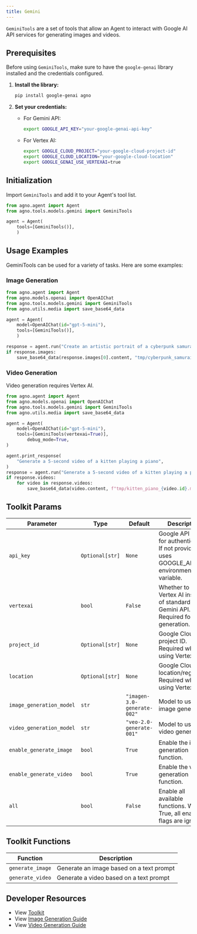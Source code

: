 ```yaml
---
title: Gemini
---
```


`GeminiTools` are a set of tools that allow an Agent to interact with Google AI API services for generating images and videos.

## Prerequisites

Before using `GeminiTools`, make sure to have the `google-genai` library installed and the credentials configured.

1. **Install the library:**
   ```bash
   pip install google-genai agno
   ```

2. **Set your credentials:**
   - For Gemini API:
     ```bash
     export GOOGLE_API_KEY="your-google-genai-api-key"
     ```
   - For Vertex AI:
     ```bash
     export GOOGLE_CLOUD_PROJECT="your-google-cloud-project-id"
     export GOOGLE_CLOUD_LOCATION="your-google-cloud-location"
     export GOOGLE_GENAI_USE_VERTEXAI=true
     ```

## Initialization

Import `GeminiTools` and add it to your Agent's tool list.

```python
from agno.agent import Agent
from agno.tools.models.gemini import GeminiTools

agent = Agent(
    tools=[GeminiTools()],
    )
```

## Usage Examples

GeminiTools can be used for a variety of tasks. Here are some examples:
### Image Generation

```python image_generation_agent.py
from agno.agent import Agent
from agno.models.openai import OpenAIChat
from agno.tools.models.gemini import GeminiTools
from agno.utils.media import save_base64_data

agent = Agent(
    model=OpenAIChat(id="gpt-5-mini"),
    tools=[GeminiTools()],
    )

response = agent.run("Create an artistic portrait of a cyberpunk samurai in a rainy city")
if response.images:
    save_base64_data(response.images[0].content, "tmp/cyberpunk_samurai.png")
```

### Video Generation

<Note>
Video generation requires Vertex AI.
</Note>

```python video_generation_agent.py
from agno.agent import Agent
from agno.models.openai import OpenAIChat
from agno.tools.models.gemini import GeminiTools
from agno.utils.media import save_base64_data

agent = Agent(
    model=OpenAIChat(id="gpt-5-mini"),
    tools=[GeminiTools(vertexai=True)],
        debug_mode=True,
)

agent.print_response(
    "Generate a 5-second video of a kitten playing a piano",
)
response = agent.run("Generate a 5-second video of a kitten playing a piano")
if response.videos:
    for video in response.videos:
        save_base64_data(video.content, f"tmp/kitten_piano_{video.id}.mp4")
```

## Toolkit Params

| Parameter                  | Type           | Default                      | Description                                                                                     |
| -------------------------- | -------------- | ---------------------------- | ----------------------------------------------------------------------------------------------- |
| `api_key`                  | `Optional[str]`| `None`                       | Google API key for authentication. If not provided, uses GOOGLE_API_KEY environment variable. |
| `vertexai`                 | `bool`         | `False`                      | Whether to use Vertex AI instead of standard Gemini API. Required for video generation.        |
| `project_id`               | `Optional[str]`| `None`                       | Google Cloud project ID. Required when using Vertex AI.                                        |
| `location`                 | `Optional[str]`| `None`                       | Google Cloud location/region. Required when using Vertex AI.                                   |
| `image_generation_model`   | `str`          | `"imagen-3.0-generate-002"`  | Model to use for image generation.                                                              |
| `video_generation_model`   | `str`          | `"veo-2.0-generate-001"`     | Model to use for video generation.                                                              |
| `enable_generate_image`    | `bool`         | `True`                       | Enable the image generation function.                                                           |
| `enable_generate_video`    | `bool`         | `True`                       | Enable the video generation function.                                                           |
| `all`                      | `bool`         | `False`                      | Enable all available functions. When True, all enable flags are ignored.                       |

## Toolkit Functions

| Function         | Description                                                                                 |
| ---------------- | ------------------------------------------------------------------------------------------- |
| `generate_image` | Generate an image based on a text prompt
| `generate_video` | Generate a video based on a text prompt

## Developer Resources

- View [Toolkit](https://github.com/agno-agi/agno/blob/main/libs/agno/agno/tools/models/gemini.py)
- View [Image Generation Guide](https://ai.google.dev/gemini-api/docs/image-generation)
- View [Video Generation Guide](https://ai.google.dev/gemini-api/docs/video)
